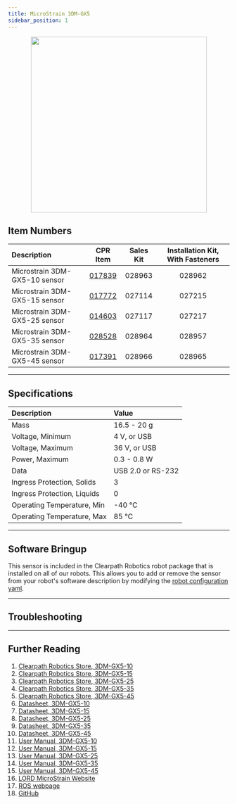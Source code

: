 ```yaml
---
title: MicroStrain 3DM-GX5
sidebar_position: 1
---
```



<center>
  <img
    src="/img/sensor_images/sensor_microstrain_3dm_gx5_15_1.png"
    width="400"
  />
</center>

## Item Numbers

| Description                   |                         CPR Item                         | Sales Kit | Installation Kit, With Fasteners |
| :---------------------------- | :------------------------------------------------------: | :-------: | :------------------------------: |
| Microstrain 3DM-GX5-10 sensor | [017839](/assets/pdf/clearpath_robotics_017839-TDS1.pdf) |  028963   |              028962              |
| Microstrain 3DM-GX5-15 sensor | [017772](/assets/pdf/clearpath_robotics_017772-TDS1.pdf) |  027114   |              027215              |
| Microstrain 3DM-GX5-25 sensor | [014603](/assets/pdf/clearpath_robotics_014603-TDS1.pdf) |  027117   |              027217              |
| Microstrain 3DM-GX5-35 sensor | [028528](/assets/pdf/clearpath_robotics_028528-TDS1.pdf) |  028964   |              028957              |
| Microstrain 3DM-GX5-45 sensor | [017391](/assets/pdf/clearpath_robotics_017391-TDS2.pdf) |  028966   |              028965              |

---

## Specifications

| Description                 | Value             |
| :-------------------------- | :---------------- |
| Mass                        | 16.5 - 20 g       |
| Voltage, Minimum            | 4 V, or USB       |
| Voltage, Maximum            | 36 V, or USB      |
| Power, Maximum              | 0.3 - 0.8 W       |
| Data                        | USB 2.0 or RS-232 |
| Ingress Protection, Solids  | 3                 |
| Ingress Protection, Liquids | 0                 |
| Operating Temperature, Min  | -40 °C            |
| Operating Temperature, Max  | 85 °C             |

---

## Software Bringup
This sensor is included in the Clearpath Robotics robot package that is installed on all of our robots.
This allows you to add or remove the sensor from your robot's software description by modifying the [robot configuration yaml](../../../../ros/config/yaml/sensors/overview.mdx).

<YAML/>

---

## Troubleshooting

<Support />

---

## Further Reading

1.  [Clearpath Robotics Store, 3DM-GX5-10](https://store.clearpathrobotics.com/collections/orientation/products/3dm-gx5-10)
2.  [Clearpath Robotics Store, 3DM-GX5-15](https://store.clearpathrobotics.com/collections/vru/products/3dm-gx5-15)
3.  [Clearpath Robotics Store, 3DM-GX5-25](https://store.clearpathrobotics.com/collections/ahrs/products/3dm-gx5-25)
4.  [Clearpath Robotics Store, 3DM-GX5-35](https://store.clearpathrobotics.com/collections/ahrs/products/3dm-gx5-35)
5.  [Clearpath Robotics Store, 3DM-GX5-45](https://store.clearpathrobotics.com/collections/gnss-ins/products/3dm-gx5-45)
6.  [Datasheet, 3DM-GX5-10](/assets/pdf/clearpath_robotics_017839-TDS1.pdf)
7.  [Datasheet, 3DM-GX5-15](/assets/pdf/clearpath_robotics_017772-TDS1.pdf)
8.  [Datasheet, 3DM-GX5-25](/assets/pdf/clearpath_robotics_014603-TDS1.pdf)
9.  [Datasheet, 3DM-GX5-35](/assets/pdf/clearpath_robotics_028528-TDS1.pdf)
10. [Datasheet, 3DM-GX5-45](/assets/pdf/clearpath_robotics_017391-TDS1.pdf)
11. [User Manual, 3DM-GX5-10](/assets/pdf/clearpath_robotics_017839-TDS2.pdf)
12. [User Manual, 3DM-GX5-15](/assets/pdf/clearpath_robotics_017772-TDS2.pdf)
13. [User Manual, 3DM-GX5-25](/assets/pdf/clearpath_robotics_014603-TDS2.pdf)
14. [User Manual, 3DM-GX5-35](/assets/pdf/clearpath_robotics_028528-TDS2.pdf)
15. [User Manual, 3DM-GX5-45](/assets/pdf/clearpath_robotics_017391-TDS2.pdf)
16. [LORD MicroStrain Website](https://www.microstrain.com/inertial-sensors/g-series)
17. [ROS webpage](http://wiki.ros.org/microstrain_inertial_driver)
18. [GitHub](https://github.com/LORD-MicroStrain/microstrain_inertial)
